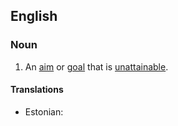 ==English==

===Noun===
{{head|en|noun|head=[[high]] [[hopes]]}}

# An [[aim]] or [[goal]] that is [[unattainable]].

====Translations====
{{trans-top|an unattainable goal}}
* Estonian: {{t|et|suured lootused}}
{{trans-mid}}
{{trans-bottom}}